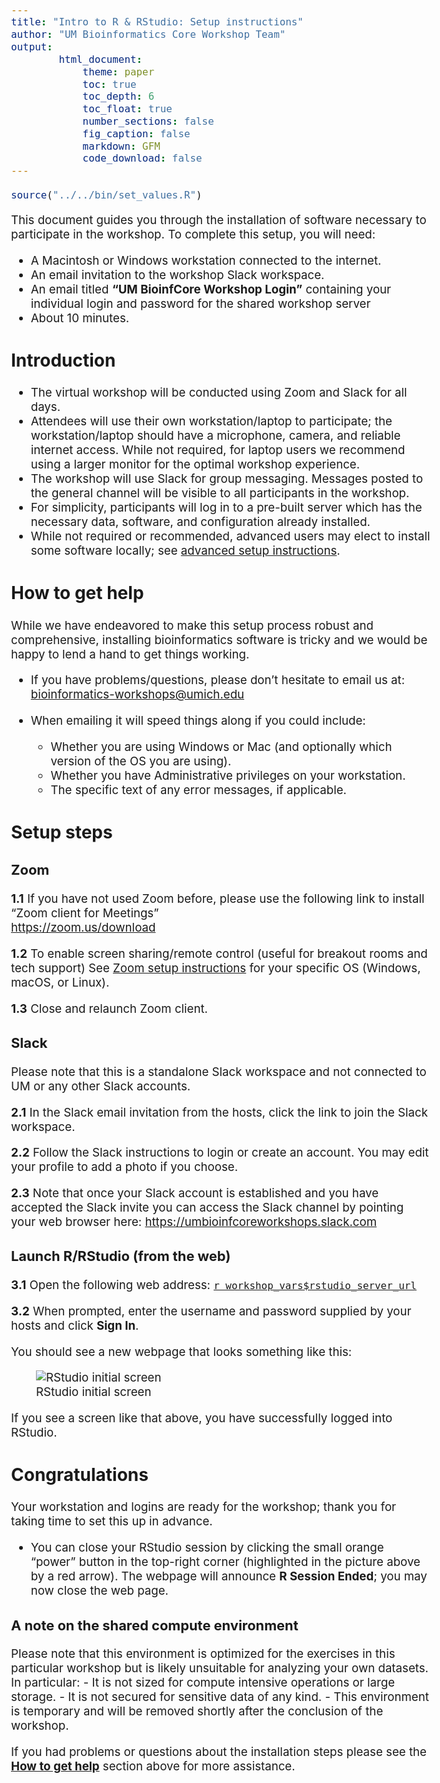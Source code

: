 ```yaml
---
title: "Intro to R & RStudio: Setup instructions"
author: "UM Bioinformatics Core Workshop Team"
output:
        html_document:
            theme: paper
            toc: true
            toc_depth: 6
            toc_float: true
            number_sections: false
            fig_caption: false
            markdown: GFM
            code_download: false
---
```

<style type="text/css">
body{ /* Normal  */
      font-size: 14pt;
  }
  
</style>

```r
source("../../bin/set_values.R")
```

This document guides you through the installation of software necessary
to participate in the workshop. To complete
this setup, you will need:

-   A Macintosh or Windows workstation connected to the internet.
-   An email invitation to the workshop Slack workspace.
-   An email titled **"UM BioinfCore Workshop Login"** containing your
    individual login and password for the shared workshop server
-   About 10 minutes.


## Introduction

-   The virtual workshop will be conducted using Zoom and Slack for all days.
-   Attendees will use their own workstation/laptop to participate; the
    workstation/laptop should have a microphone, camera, and reliable
    internet access. While not required, for laptop users we recommend using a
    larger monitor for the optimal workshop experience.
-   The workshop will use Slack for group messaging. Messages posted to the
    general channel will be visible to all participants in the workshop.
-   For simplicity, participants will log in to a pre-built server which
    has the necessary data, software, and configuration already installed.
-   While not required or recommended, advanced users may elect to install some software
    locally; see [advanced setup instructions](setup_instructions_advanced.html).

## How to get help

While we have endeavored to make this setup process robust and comprehensive, 
installing bioinformatics software is tricky and we would be happy to lend a 
hand to get things working.

-   If you have problems/questions, please don't hesitate to email us
    at:
    [bioinformatics-workshops@umich.edu](mailto:bioinformatics-workshops@umich.edu)

-   When emailing it will speed things along if you could include:
    -   Whether you are using Windows or Mac (and optionally which
        version of the OS you are using).
    -   Whether you have Administrative privileges on your workstation.
    -   The specific text of any error messages, if applicable.

## Setup steps

### **Zoom**

 **1.1** If you have not used Zoom before, please use the following link to
install "Zoom client for Meetings"\
[https://zoom.us/download](https://zoom.us/download){target="_blank"}

 **1.2** To enable screen sharing/remote control (useful for breakout rooms and tech support)
See [Zoom setup instructions](https://support.zoom.com/hc/en/article?id=zm_kb&sysparm_article=KB0078476#mcetoc_1igj75s0ve2){target="_blank"} for your specific OS (Windows, macOS, or Linux).

 **1.3**  Close and relaunch Zoom client.

### **Slack**
Please note that this is a standalone Slack workspace and not connected to UM or any other Slack accounts.

 **2.1** In the Slack email invitation from the hosts, click the link to join the Slack workspace.

 **2.2** Follow the Slack instructions to login or create an account. You may
    edit your profile to add a photo if you choose.

 **2.3** Note that once your Slack account is established and you have accepted the
    Slack invite you can access the Slack channel by pointing your web browser
    here: [https://umbioinfcoreworkshops.slack.com](https://umbioinfcoreworkshops.slack.com){target="_blank"}


### **Launch R/RStudio (from the web)**

**3.1** Open the following web address: [`r workshop_vars$rstudio_server_url`](`r workshop_vars$rstudio_server_url`){target="blank"}

**3.2** When prompted, enter the  username and password supplied by your hosts and
 click **Sign In**.

 You should see a new webpage that looks something like this:

 ![RStudio initial screen](images/setup_instructions_rstudio.png)

 If you see a screen like that above, you have successfully logged into RStudio.

## Congratulations
Your workstation and logins are ready for the workshop; thank you for
   taking time to set this up in advance.

   - You can close your RStudio session by clicking the small orange "power"
     button in the top-right corner (highlighted in the picture above by a red
     arrow).  The webpage will announce **R&nbsp;Session&nbsp;Ended**; you may now close
     the web page.

### A note on the shared compute environment

Please note that this environment is optimized for the exercises in this
particular workshop but is likely unsuitable for analyzing your own
datasets. In particular:
- It is not sized for compute intensive operations or large storage.
- It is not secured for sensitive data of any kind.
- This environment is temporary and will be removed shortly after the
  conclusion of the workshop.

If you had problems or questions about the installation steps
please see the **[How to get help](#how-to-get-help)** section above for
more assistance.
